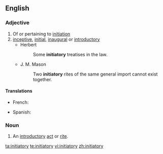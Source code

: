 ==English==

===Adjective===
{{en-adj}}

# Of or pertaining to [[initiation]]
# [[inceptive]], [[initial]], [[inaugural]] or [[introductory]]
#* Herbert
#*: Some '''initiatory''' treatises in the law.
#* J. M. Mason
#*: Two '''initiatory''' rites of the same general import cannot exist together.

====Translations====
{{trans-top|initial, inaugural}}
* French: {{t+|fr|initiatique}}
{{trans-mid}}
* Spanish: {{t|es|iniciativo|m}}
{{trans-bottom}}

===Noun===
{{en-noun|initiatories}}

# An [[introductory]] [[act]] or [[rite]].

[[ta:initiatory]]
[[te:initiatory]]
[[vi:initiatory]]
[[zh:initiatory]]